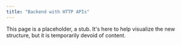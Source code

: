 ```yaml
---
title: "Backend with HTTP APIs"
---
```


This page is a placeholder, a stub. It's here to help visualize the new structure, but it is temporarily devoid of content.
